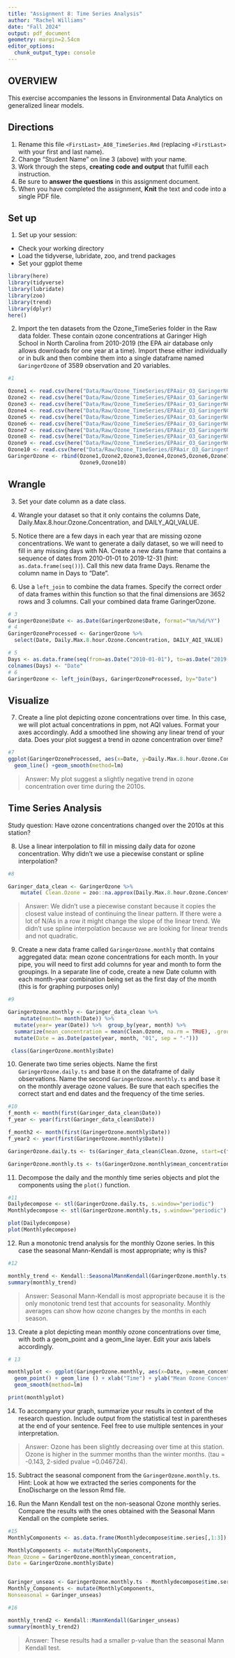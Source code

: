 ```yaml
---
title: "Assignment 8: Time Series Analysis"
author: "Rachel Williams"
date: "Fall 2024"
output: pdf_document
geometry: margin=2.54cm
editor_options: 
  chunk_output_type: console
---
```


## OVERVIEW

This exercise accompanies the lessons in Environmental Data Analytics on generalized linear models. 

## Directions
1. Rename this file `<FirstLast>_A08_TimeSeries.Rmd` (replacing `<FirstLast>` with your first and last name).
2. Change "Student Name" on line 3 (above) with your name.
3. Work through the steps, **creating code and output** that fulfill each instruction.
4. Be sure to **answer the questions** in this assignment document.
5. When you have completed the assignment, **Knit** the text and code into a single PDF file.

## Set up 
1. Set up your session:

* Check your working directory
* Load the tidyverse, lubridate, zoo, and trend packages
* Set your ggplot theme

```r
library(here)
library(tidyverse)
library(lubridate)
library(zoo)
library(trend)
library(dplyr)
here()
```


2. Import the ten datasets from the Ozone_TimeSeries folder in the Raw data folder. These contain ozone concentrations at Garinger High School in North Carolina from 2010-2019 (the EPA air database only allows downloads for one year at a time). Import these either individually or in bulk and then combine them into a single dataframe named `GaringerOzone` of 3589 observation and 20 variables. 

```r
#1

Ozone1 <- read.csv(here("Data/Raw/Ozone_TimeSeries/EPAair_O3_GaringerNC2010_raw.csv")) 
Ozone2 <- read.csv(here("Data/Raw/Ozone_TimeSeries/EPAair_O3_GaringerNC2011_raw.csv"))
Ozone3 <- read.csv(here("Data/Raw/Ozone_TimeSeries/EPAair_O3_GaringerNC2012_raw.csv"))
Ozone4 <- read.csv(here("Data/Raw/Ozone_TimeSeries/EPAair_O3_GaringerNC2013_raw.csv"))
Ozone5 <- read.csv(here("Data/Raw/Ozone_TimeSeries/EPAair_O3_GaringerNC2014_raw.csv"))
Ozone6 <- read.csv(here("Data/Raw/Ozone_TimeSeries/EPAair_O3_GaringerNC2015_raw.csv"))
Ozone7 <- read.csv(here("Data/Raw/Ozone_TimeSeries/EPAair_O3_GaringerNC2016_raw.csv"))
Ozone8 <- read.csv(here("Data/Raw/Ozone_TimeSeries/EPAair_O3_GaringerNC2017_raw.csv"))
Ozone9 <- read.csv(here("Data/Raw/Ozone_TimeSeries/EPAair_O3_GaringerNC2018_raw.csv"))
Ozone10 <- read.csv(here("Data/Raw/Ozone_TimeSeries/EPAair_O3_GaringerNC2019_raw.csv"))
GaringerOzone <- rbind(Ozone1,Ozone2,Ozone3,Ozone4,Ozone5,Ozone6,Ozone7,Ozone8,
                       Ozone9,Ozone10)

```

## Wrangle

3. Set your date column as a date class.

4. Wrangle your dataset so that it only contains the columns Date, Daily.Max.8.hour.Ozone.Concentration, and DAILY_AQI_VALUE. 

5. Notice there are a few days in each year that are missing ozone concentrations. We want to generate a daily dataset, so we will need to fill in any missing days with NA. Create a new data frame that contains a sequence of dates from 2010-01-01 to 2019-12-31 (hint: `as.data.frame(seq())`). Call this new data frame Days. Rename the column name in Days to "Date".

6. Use a `left_join` to combine the data frames. Specify the correct order of data frames within this function so that the final dimensions are 3652 rows and 3 columns. Call your combined data frame GaringerOzone. 

```r
# 3
GaringerOzone$Date <- as.Date(GaringerOzone$Date, format="%m/%d/%Y") 
# 4
GaringerOzoneProcessed <- GaringerOzone %>%
  select(Date, Daily.Max.8.hour.Ozone.Concentration, DAILY_AQI_VALUE) 

# 5
Days <- as.data.frame(seq(from=as.Date("2010-01-01"), to=as.Date("2019-12-31"), by="day"))
colnames(Days) <- "Date"
# 6
GaringerOzone <- left_join(Days, GaringerOzoneProcessed, by="Date")

```

## Visualize

7. Create a line plot depicting ozone concentrations over time. In this case, we will plot actual concentrations in ppm, not AQI values. Format your axes accordingly. Add a smoothed line showing any linear trend of your data. Does your plot suggest a trend in ozone concentration over time?

```r
#7
ggplot(GaringerOzoneProcessed, aes(x=Date, y=Daily.Max.8.hour.Ozone.Concentration))+
  geom_line() +geom_smooth(method=lm) 

```

>Answer: My plot suggest a slightly negative trend in ozone concentration over 
time during the 2010s.

## Time Series Analysis

Study question: Have ozone concentrations changed over the 2010s at this station? 

8. Use a linear interpolation to fill in missing daily data for ozone concentration. Why didn't we use a piecewise constant or spline interpolation?

```r
#8

Garinger_data_clean <- GaringerOzone %>%
    mutate( Clean.Ozone = zoo::na.approx(Daily.Max.8.hour.Ozone.Concentration))
```

> Answer: We didn't use a piecewise constant because it copies the closest value 
instead of continuing the linear pattern. If there were a lot of N/As 
in a row it might change the slope of the linear trend. We didn't use spline 
interpolation because we are looking for linear trends and not quadratic. 


9. Create a new data frame called `GaringerOzone.monthly` that contains aggregated data: mean ozone concentrations for each month. In your pipe, you will need to first add columns for year and month to form the groupings. In a separate line of code, create a new Date column with each month-year combination being set as the first day of the month (this is for graphing purposes only)

```r
#9

GaringerOzone.monthly <- Garinger_data_clean %>%
    mutate(month= month(Date)) %>%
  mutate(year= year(Date)) %>%  group_by(year, month) %>%
  summarize(mean_concentration = mean(Clean.Ozone, na.rm = TRUE), .groups = 'drop') %>%
  mutate(Date = as.Date(paste(year, month, "01", sep = "-"))) 

 class(GaringerOzone.monthly$Date)


```


10. Generate two time series objects. Name the first `GaringerOzone.daily.ts` and base it on the dataframe of daily observations. Name the second `GaringerOzone.monthly.ts` and base it on the monthly average ozone values. Be sure that each specifies the correct start and end dates and the frequency of the time series.

```r
#10
f_month <- month(first(Garinger_data_clean$Date))
f_year <- year(first(Garinger_data_clean$Date))

f_month2 <- month(first(GaringerOzone.monthly$Date))
f_year2 <- year(first(GaringerOzone.monthly$Date))

GaringerOzone.daily.ts <- ts(Garinger_data_clean$Clean.Ozone, start=c(f_year,f_month), frequency=365)

GaringerOzone.monthly.ts <- ts(GaringerOzone.monthly$mean_concentration, start=c(f_year2, f_month2), frequency=12)

```


11. Decompose the daily and the monthly time series objects and plot the components using the `plot()` function.

```r
#11
Dailydecompose <- stl(GaringerOzone.daily.ts, s.window="periodic")
Monthlydecompose <- stl(GaringerOzone.monthly.ts, s.window="periodic")

plot(Dailydecompose)
plot(Monthlydecompose)

```


12. Run a monotonic trend analysis for the monthly Ozone series. In this case the seasonal Mann-Kendall is most appropriate; why is this?

```r
#12

monthly_trend <- Kendall::SeasonalMannKendall(GaringerOzone.monthly.ts)
summary(monthly_trend)


```

> Answer: Seasonal Mann-Kendall is most appropriate because it is the only 
monotonic trend test that accounts for seasonality. Monthly averages can show 
how ozone changes by the months in each season. 

13. Create a plot depicting mean monthly ozone concentrations over time, with both a geom_point and a geom_line layer. Edit your axis labels accordingly.

```r
# 13

monthlyplot <- ggplot(GaringerOzone.monthly, aes(x=Date, y=mean_concentration))+
  geom_point() + geom_line () + xlab("Time") + ylab("Mean Ozone Concentration") +
  geom_smooth(method=lm)

print(monthlyplot)

```

14. To accompany your graph, summarize your results in context of the research question. Include output from the statistical test in parentheses at the end of your sentence. Feel free to use multiple sentences in your interpretation.

> Answer: Ozone has been slightly decreasing over time at this station. Ozone 
is higher in the summer months than the winter months. (tau = -0.143,
2-sided pvalue =0.046724). 

15. Subtract the seasonal component from the `GaringerOzone.monthly.ts`. Hint: Look at how we extracted the series components for the EnoDischarge on the lesson Rmd file.

16. Run the Mann Kendall test on the non-seasonal Ozone monthly series. Compare the results with the ones obtained with the Seasonal Mann Kendall on the complete series.

```r
#15
MonthlyComponents <- as.data.frame(Monthlydecompose$time.series[,1:3])

MonthlyComponents <- mutate(MonthlyComponents,
Mean_Ozone = GaringerOzone.monthly$mean_concentration,
Date = GaringerOzone.monthly$Date)


Garinger_unseas <- GaringerOzone.monthly.ts - Monthlydecompose$time.series[,1]
Monthly_Components <- mutate(MonthlyComponents,
Nonseasonal = Garinger_unseas)

#16

monthly_trend2 <- Kendall::MannKendall(Garinger_unseas)
summary(monthly_trend2)


```

> Answer: These results had a smaller p-value than the seasonal Mann Kendall
test. 
